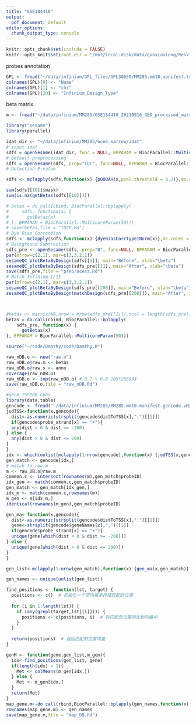 ```yaml
---
title: "GSE184410"
output:
  pdf_document: default
editor_options: 
  chunk_output_type: console
---
```


```r
knitr::opts_chunk$set(include = FALSE)
knitr::opts_knit$set(root.dir = "/mnt/local-disk/data/guoxiaolong/Renv")
```

probes annotation

```r
GPL <- fread("~/data/infinium/GPL_files/GPL30650/MM285.mm10.manifest.tsv",header = T)
colnames(GPL)[9] <- "Name"
colnames(GPL)[1] <- "chr"
colnames(GPL)[28] <- "Infinium_Design_Type"
```

beta matrix

```r
m <- fread("~/data/infinium/MM285/GSE184410_20210916_GEO_processed_matrix.csv",header = T)

```

```r
library("sesame")
library(parallel)
```

```r
idat_dir <- "~/data/infinium/MM285/bone_marrow/idat"
# input idat
sdfs = openSesame(idat_dir, func = NULL, BPPARAM = BiocParallel::MulticoreParam(50)) # return SigDF list
# Default preprocessing
sdfs = openSesame(sdfs, prep="TQC", func=NULL, BPPARAM = BiocParallel::MulticoreParam(50)) #  Set strain-specific mask (mouse)+ 	Mask probes of poor design + inferInfiniumIChannel
# Detection P-value

sdfs <- mclapply(sdfs,function(x) {pOOBAH(x,pval.threshold = 0.2)},mc.cores = 50)

sum(sdfs[[10]]$mask)
sum(is.na(getBetas(sdfs[[10]])))

# betas = do.call(cbind, BiocParallel::bplapply(
#     sdfs, function(x) {
#       getBetas(x)
# }, BPPARAM = BiocParallel::MulticoreParam(50)))
# save(betas,file = "TQCP.Rd")
# Dye Bias Correction
sdfs <- mclapply(sdfs,function(x) {dyeBiasCorrTypeINorm(x)},mc.cores = 50)
# Background Subtraction
sdfs_pre <- openSesame(sdfs, prep="B", func=NULL, BPPARAM = BiocParallel::MulticoreParam(50))
par(mfrow=c(2,1), mar=c(3,3,2,1))
sesameQC_plotBetaByDesign(sdfs[[1]], main="Before", xlab="\beta")
sesameQC_plotBetaByDesign(sdfs_pre[[1]], main="After", xlab="\beta")
save(sdfs_pre,file = "preprocess.Rd")
# Match Infinium-I/II
par(mfrow=c(2,1), mar=c(3,3,2,1))
sesameQC_plotBetaByDesign(sdfs_pre[[200]], main="Before", xlab="\beta")
sesameQC_plotBetaByDesign(matchDesign(sdfs_pre[[200]]), main="After", xlab="\beta")



#betas <- matrix(NA,nrow = nrow(sdfs_pre[[1]]),ncol = length(sdfs_pre))
betas = do.call(cbind, BiocParallel::bplapply(
    sdfs_pre, function(x) {
      getBetas(x)
}, BPPARAM = BiocParallel::MulticoreParam(50)))
```

```r

source("~/code/Dmathy/code/Damthy.R")

raw_nDB.o <- new("raw.o")
raw_nDB.o@raw.m <- betas
raw_nDB.o@raw.s <- anno
coverage(raw_nDB.o)
raw_nDB.o <- imp(raw_nDB.o) # 0.7 + 0.8 105*255833
save(raw_nDB.o,file = "raw_nDB.Rd")
```

```r
#gene TSS200 CpGs
library(data.table)
gencode <- fread("~/data/infinium/MM285/MM285.mm10.manifest.gencode.vM25.tsv",sep = "\t")
judTSS<-function(x,gencode){
  dist<-as.numeric(strsplit(gencode$distToTSS[x],";")[[1]])
  if(gencode$probe_strand[x] == "+"){
  any(dist < 0 & dist >= -200)
} else {
  any(dist > 0 & dist <= 200)
}
}
idx <- which(unlist(mclapply(1:nrow(gencode),function(x) {judTSS(x,gencode)},mc.cores = 50)))
gen_match <- gencode[idx,]
# match to raw.m
m <- raw_DB.o@raw.m
common.c <- intersect(rownames(m),gen_match$probeID)
idx_gen <- match(common.c,gen_match$probeID)
gen_match <- gen_match[idx_gen,]
idx_m <- match(common.c,rownames(m))
m_gen <- m[idx_m,]
identical(rownames(m_gen),gen_match$probeID)

```

```r
gen_ma<-function(x,gencode){
  dist<-as.numeric(strsplit(gencode$distToTSS[x],";")[[1]])
  gene<-strsplit(gencode$geneNames[x],";")[[1]]
  if(gencode$probe_strand[x] == "+"){
  unique(gene[which(dist < 0 & dist >= -200)])
} else {
  unique(gene[which(dist > 0 & dist <= 200)])
}
}

gen_list<-mclapply(1:nrow(gen_match),function(x) {gen_ma(x,gen_match)},mc.cores = 50)# CpG ~ gene

gen_names <- unique(unlist(gen_list))
```

```r
find_positions <- function(lst, target) {
  positions <- c()  # 初始化一个空向量来存储匹配的位置
  
  for (i in 1:length(lst)) {
    if (any(grepl(target,lst[[i]]))) {
      positions <- c(positions, i)  # 将匹配的位置添加到向量中
    }
  }
  
  return(positions)  # 返回匹配的位置向量
}

genM <- function(gene,gen_list,m_gen){
  idx<-find_positions(gen_list, gene)
  if(length(idx) > 1){
    Met <- colMeans(m_gen[idx,])
  } else {
    Met <- m_gen[idx,]
  }
  return(Met)
}
map_gene.m<-do.call(rbind,BiocParallel::bplapply(gen_names,function(x) {genM(x,gen_list,m_gen)}, BPPARAM = BiocParallel::MulticoreParam(50)))
rownames(map_gene.m) <- gen_names
save(map_gene.m,file = "map_DB.Rd")
```
